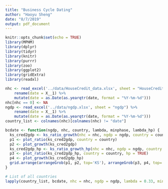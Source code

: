 ```yaml
---
title: "Business Cycle Dating"
author: "Haoyu Sheng"
date: "8/7/2019"
output: pdf_document
---
```


```r
knitr::opts_chunk$set(echo = TRUE)
library(MPHM)
library(dplyr)
library(tidyr)
library(knitr)
library(purrr)
library(zoo)
library(ggplot2)
library(gridExtra)
library(readxl)
```

```r
nhc <- read_excel('../data/HouseCredit_data.xlsx', sheet = "HouseCredit_NTcurr") %>%
    rename(date = X__1) %>%
    mutate(date = as.Date(as.yearqtr(date, format = "%Y-%m-%d")))
nhc[nhc == 0] <- NA
ngdp <- read_excel('../data/ngdp.xlsx', sheet = "ngdp") %>%
    rename(date = X__1) %>%
    mutate(date = as.Date(as.yearqtr(date, format = "%Y-%m-%d")))
country_list <- colnames(nhc)[colnames(nhc) != "date"]
```

```r
bcdate <- function(ngdp, nhc, country, lambda, minphase, lambda_hp) {
  ks_cred2gdp <- ks_ratio_growth(nhc = nhc, ngdp = ngdp, country = country, lambda = lambda, minphase = minphase)
  p1 <- plot_ratio(ks_cred2gdp, country = country)
  p2 <- plot_growth(ks_cred2gdp)
  ks_cred2gdp_hp <- ks_ratio_growth_hp(nhc = nhc, ngdp = ngdp, country = country, lambda = lambda, minphase = minphase, lambda_hp = lambda_hp)
  p3 <- plot_ratio(ks_cred2gdp_hp, country = country, hp = TRUE)
  p4 <- plot_growth(ks_cred2gdp_hp)
  grid.arrange(arrangeGrob(p1, p2, top='KS'), arrangeGrob(p3, p4, top='KS with HP'), ncol = 2, top = country)
}
```

```r
# List of all countries
lapply(country_list, bcdate, nhc = nhc, ngdp = ngdp, lambda = 0.33, minphase = 4, lambda_hp = 1600 * 8)
```

